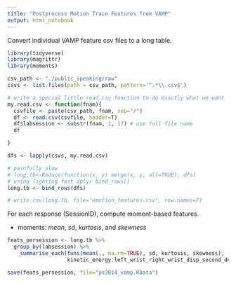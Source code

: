 ```yaml
---
title: "Postprocess Motion Trace Features from VAMP"
output: html_notebook
---
```


Convert individual VAMP feature csv files to a long table.


```r
library(tidyverse)
library(magrittr)
library(moments)

csv_path <- "./public_speaking/raw"
csvs <- list.files(path = csv_path, pattern='^.*\\.csv$')

# write a special little read.csv function to do exactly what we want
my.read.csv <- function(fnam){
  csvfile <- paste(csv_path, fnam, sep="/")
  df <- read.csv(csvfile, header=T)
  df$labsession <- substr(fnam, 1, 17) # use full file name
  df

}

dfs <- lapply(csvs, my.read.csv)

# painfully slow 
# long.tb<-Reduce(function(x, y) merge(x, y, all=TRUE), dfs)
# using lighting fast dplyr bind_rows()
long.tb <- bind_rows(dfs)

# write.csv(long.tb, file="emotion_features.csv", row.names=F)
```

For each response (SessionID), compute moment-based features.

* moments: $mean$, $sd$, $kurtosis$, and $skewness$

```r
feats_persession <- long.tb %>%
  group_by(labsession) %>%
    summarise_each(funs(mean(., na.rm=TRUE), sd, kurtosis, skewness),
                   kinetic_energy:left_wrist_right_wrist_disp_second_derv)

save(feats_persession, file="ps2014_vamp.RData")
```

